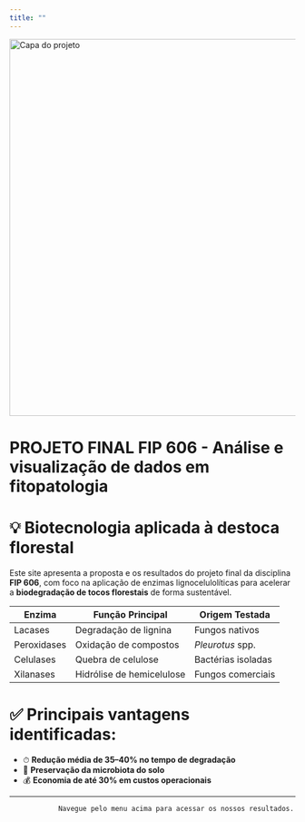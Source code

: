 ```yaml
---
title: ""
---
```


<!-- Banner com imagem de capa -->

::: banner-container
![](Imagens/capa.jpg){.banner-image alt="Capa do projeto" fig-align="center" width="664"}
:::

<!-- Conteúdo centralizado -->

# PROJETO FINAL FIP 606 - Análise e visualização de dados em fitopatologia

# 💡 **Biotecnologia aplicada à destoca florestal**

Este site apresenta a proposta e os resultados do projeto final da disciplina **FIP 606**, com foco na aplicação de enzimas lignocelulolíticas para acelerar a **biodegradação de tocos florestais** de forma sustentável.

| Enzima      | Função Principal          | Origem Testada     |
|-------------|---------------------------|--------------------|
| Lacases     | Degradação de lignina     | Fungos nativos     |
| Peroxidases | Oxidação de compostos     | *Pleurotus* spp.   |
| Celulases   | Quebra de celulose        | Bactérias isoladas |
| Xilanases   | Hidrólise de hemicelulose | Fungos comerciais  |

# ✅ Principais vantagens identificadas:

::: highlight-box
-   ⏱ **Redução média de 35–40% no tempo de degradação**
-   🌱 **Preservação da microbiota do solo**
-   💰 **Economia de até 30% em custos operacionais**
:::

------------------------------------------------------------------------

```         
            Navegue pelo menu acima para acessar os nossos resultados.
```
